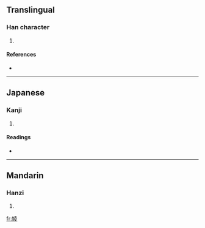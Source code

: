 ==Translingual==

===Han character===
{{Han char|rn=38|rad=女|as=08|sn=11|four=4444<sub>7</sub>|canj=女土金水 (VGCE)}}

# {{defn|Han|sort=女08}}

====References====
* {{Han ref|kx=0264.110|dkj=06395|hdz=21055.060|uh=5A48|ud=23112|bh=D4E2|bd=54498}}

----

==Japanese==

===Kanji===
{{ja-kanji|grade=|rs=女08}}

# {{defn|Japanese}}

====Readings====
* {{ja-readings|on=[[りょう]] (ryō)|kun=[[あざな]] (azana)}}

----

==Mandarin==

===Hanzi===
{{cmn-hanzi|pin=[[díng]] ([[ding2]])|wg=ting<sup>2</sup>}}

# {{defn|Mandarin}}

[[fr:婈]]